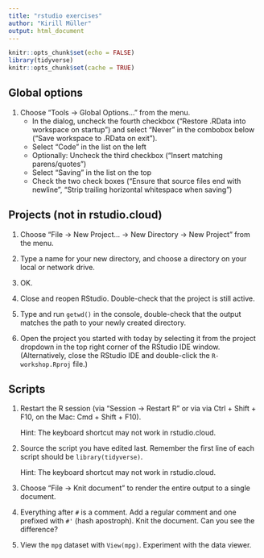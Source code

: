 ```yaml
---
title: "rstudio exercises"
author: "Kirill Müller"
output: html_document
---
```


```r
knitr::opts_chunk$set(echo = FALSE)
library(tidyverse)
knitr::opts_chunk$set(cache = TRUE)
```

## Global options

1. Choose "Tools → Global Options..." from the menu.
    - In the dialog, uncheck the fourth checkbox ("Restore .RData into workspace on startup") and select "Never" in the combobox below ("Save workspace to .RData on exit").
    - Select "Code" in the list on the left
    - Optionally: Uncheck the third checkbox ("Insert matching parens/quotes")
    - Select "Saving" in the list on the top
    - Check the two check boxes ("Ensure that source files end with newline", "Strip trailing horizontal whitespace when saving")


## Projects (not in rstudio.cloud)

1. Choose "File → New Project... → New Directory → New Project" from the menu.

1. Type a name for your new directory, and choose a directory on your local or network drive.

1. OK.

1. Close and reopen RStudio. Double-check that the project is still active.

1. Type and run `getwd()` in the console, double-check that the output matches the path to your newly created directory.

1. Open the project you started with today by selecting it from the project dropdown in the top right corner of the RStudio IDE window. (Alternatively, close the RStudio IDE and double-click the `R-workshop.Rproj` file.)


## Scripts

1. Restart the R session (via "Session → Restart R" or via via Ctrl + Shift + F10, on the Mac: Cmd + Shift + F10).

    Hint: The keyboard shortcut may not work in rstudio.cloud.

1. Source the script you have edited last. Remember the first line of each script should be `library(tidyverse)`.

    Hint: The keyboard shortcut may not work in rstudio.cloud.

1. Choose "File → Knit document" to render the entire output to a single document.

1. Everything after `#` is a comment. Add a regular comment and one prefixed with `#'` (hash apostroph). Knit the document. Can you see the difference?

1. View the `mpg` dataset with `View(mpg)`. Experiment with the data viewer.
